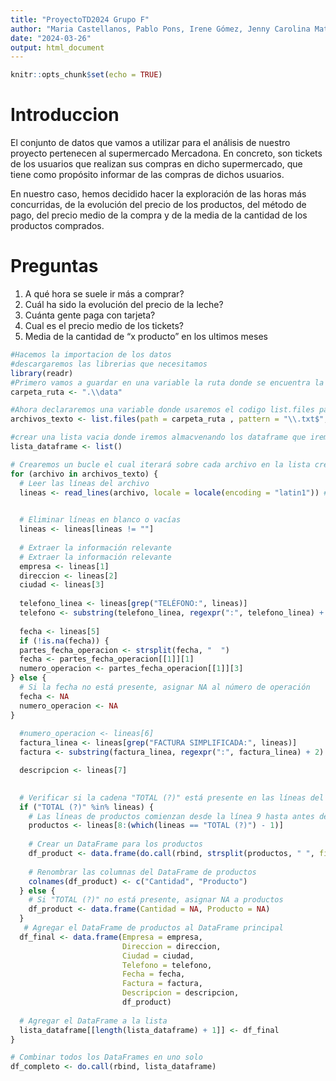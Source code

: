 ```yaml
---
title: "ProyectoTD2024 Grupo F"
author: "Maria Castellanos, Pablo Pons, Irene Gómez, Jenny Carolina Matamoros, Andreu Herrero"
date: "2024-03-26"
output: html_document
---
```


```r
knitr::opts_chunk$set(echo = TRUE)
```

# Introduccion

El conjunto de datos que vamos a utilizar para el análisis de nuestro proyecto pertenecen al supermercado Mercadona. En concreto, son tickets de los usuarios que realizan sus compras en dicho supermercado, que tiene como propósito informar de las compras de dichos usuarios. 

En nuestro caso, hemos decidido hacer la exploración de las horas más concurridas, de la evolución del precio de los productos, del método de pago, del precio medio de la compra y de la media de la cantidad de los productos comprados.


# Preguntas

1. A qué hora se suele ir más a comprar?
2. Cuál ha sido la evolución del precio de la leche?
3. Cuánta gente paga con tarjeta?
4. Cual es el precio medio de los tickets?
5. Media de la cantidad de "x producto" en los ultimos meses

```r
#Hacemos la importacion de los datos
#descargaremos las librerias que necesitamos
library(readr)
#Primero vamos a guardar en una variable la ruta donde se encuentra la carpeta con todos nuestros ficheros
carpeta_ruta <- ".\\data"

#Ahora declararemos una variable donde usaremos el codigo list.files para obtener una lista de archivos dentro de la carpeta.
archivos_texto <- list.files(path = carpeta_ruta , pattern = "\\.txt$", full.names = TRUE)

#crear una lista vacia donde iremos almacvenando los dataframe que iremos creando de cada archivo
lista_dataframe <- list()

# Crearemos un bucle el cual iterará sobre cada archivo en la lista creada previamente
for (archivo in archivos_texto) {
  # Leer las líneas del archivo
  lineas <- read_lines(archivo, locale = locale(encoding = "latin1")) #ponemos el encoding correspondiente

  
  # Eliminar líneas en blanco o vacías
  lineas <- lineas[lineas != ""]
  
  # Extraer la información relevante
  # Extraer la información relevante
  empresa <- lineas[1]
  direccion <- lineas[2]
  ciudad <- lineas[3]
  
  telefono_linea <- lineas[grep("TELÉFONO:", lineas)]
  telefono <- substring(telefono_linea, regexpr(":", telefono_linea) + 1)
  
  fecha <- lineas[5]
  if (!is.na(fecha)) {
  partes_fecha_operacion <- strsplit(fecha, "  ")
  fecha <- partes_fecha_operacion[[1]][1]
  numero_operacion <- partes_fecha_operacion[[1]][3]
} else {
  # Si la fecha no está presente, asignar NA al número de operación
  fecha <- NA
  numero_operacion <- NA
}
  
  #numero_operacion <- lineas[6]
  factura_linea <- lineas[grep("FACTURA SIMPLIFICADA:", lineas)]
  factura <- substring(factura_linea, regexpr(":", factura_linea) + 2)

  descripcion <- lineas[7]

  
  # Verificar si la cadena "TOTAL (?)" está presente en las líneas del archivo
  if ("TOTAL (?)" %in% lineas) {
    # Las líneas de productos comienzan desde la línea 9 hasta antes de "TOTAL (?)" 
    productos <- lineas[8:(which(lineas == "TOTAL (?)") - 1)]
    
    # Crear un DataFrame para los productos
    df_product <- data.frame(do.call(rbind, strsplit(productos, " ", fixed = TRUE)))
    
    # Renombrar las columnas del DataFrame de productos
    colnames(df_product) <- c("Cantidad", "Producto")
  } else {
    # Si "TOTAL (?)" no está presente, asignar NA a productos
    df_product <- data.frame(Cantidad = NA, Producto = NA)
  }
   # Agregar el DataFrame de productos al DataFrame principal
  df_final <- data.frame(Empresa = empresa,
                         Direccion = direccion,
                         Ciudad = ciudad,
                         Telefono = telefono,
                         Fecha = fecha,
                         Factura = factura,
                         Descripcion = descripcion,
                         df_product)
  
  # Agregar el DataFrame a la lista
  lista_dataframe[[length(lista_dataframe) + 1]] <- df_final
}

# Combinar todos los DataFrames en uno solo
df_completo <- do.call(rbind, lista_dataframe)


```

